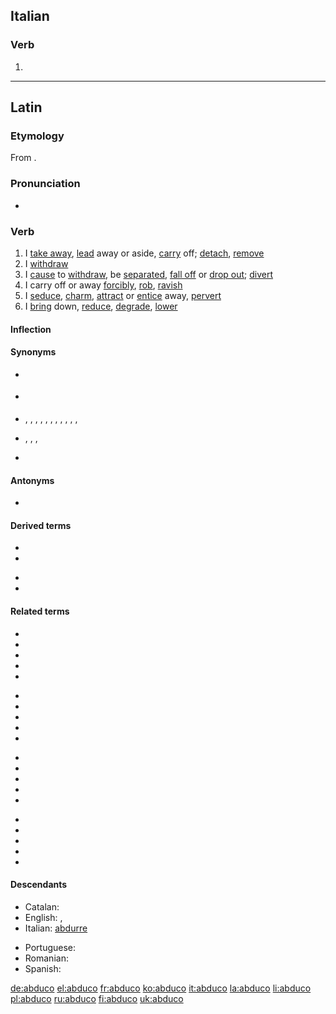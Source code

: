 ==Italian==

===Verb===
{{head|it|verb form}}

# {{inflection of|abdurre||1|s|pres|indc|lang=it}}

----

==Latin==

===Etymology===
From {{affix|la|ab|gloss1=from, away from|dūcō|gloss2=I lead}}.

===Pronunciation===
* {{a|Classical}} {{IPA|/abˈduː.koː/|lang=la}}

===Verb===
{{la-verb|abdūcō|abdūcere|abdūxī|abductum|conj=3}}

# I [[take away]], [[lead]] away or aside, [[carry]] off; [[detach]], [[remove]]
# I [[withdraw]]
# I [[cause]] to [[withdraw]], be [[separated]], [[fall off]] or [[drop out]]; [[divert]]
# I carry off or away [[forcibly]], [[rob]], [[ravish]]
# I [[seduce]], [[charm]], [[attract]] or [[entice]] away, [[pervert]]
# I [[bring]] down, [[reduce]], [[degrade]], [[lower]]

====Inflection====
{{la-conj-irreg|duco|ab}}

====Synonyms====
* {{sense|cause to withdraw}} {{l|la|reduco|redūcō}}
* {{sense|reduce}} {{l|la|attenuo|attenuō}}
* {{sense|remove}} {{l|la|abdo|abdō}}, {{l|la|amando|āmandō}}, {{l|la|amolior|āmōlior}}, {{l|la|amoveo|āmoveō}}, {{l|la|aspello|aspellō}}, {{l|la|aufero|auferō}}, {{l|la|demoveo|dēmoveō}}, {{l|la|detraho|dētrahō}}, {{l|la|eximo|eximō}}, {{l|la|relego|relēgō}}, {{l|la|removeo|removeō}}, {{l|la|submoveo|submoveō}}
* {{sense|seduce, charm}} {{l|la|allicefacio|allicefaciō}}, {{l|la|corrumpo|corrumpō}}, {{l|la|pellicio|pelliciō}}, {{l|la|seduco|sēdūcō}}
* {{sense|withdraw}} {{l|la|recedo|recēdō}}

====Antonyms====
* {{sense|remove}} {{l|la|addo|addō}}

====Derived terms====
{{der-top}}
* {{l|la|abducens|abdūcēns}}
* {{l|la|abductio|abductiō}}
{{der-mid}}
* {{l|la|abductor}}
* {{l|la|abductus}}
{{der-bottom}}

====Related terms====
{{rel-top4}}
* {{l|la|adduco|addūcō}}
* {{l|la|circumduco|circumdūcō}}
* {{l|la|conduco|condūcō}}
* {{l|la|deduco|dēdūcō}}
* {{l|la|diduco|dīdūcō}}
{{rel-mid4}}
* {{l|la|duco|dūcō}}
* {{l|la|educo|ēdūcō}}
* {{l|la|induco|indūcō}}
* {{l|la|introduco|intrōdūcō}}
* {{l|la|obduco|obdūcō}}
{{rel-mid4}}
* {{l|la|perduco|perdūcō}}
* {{l|la|praeduco|praedūcō}}
* {{l|la|praeterduco|praeterdūcō}}
* {{l|la|produco|prōdūcō}}
* {{l|la|reduco|redūcō}}
{{rel-mid4}}
* {{l|la|seduco|sēdūcō}}
* {{l|la|subduco|subdūcō}}
* {{l|la|subterduco|subterdūcō}}
* {{l|la|superduco|superdūcō}}
* {{l|la|traduco|trādūcō}}
{{rel-bottom}}

====Descendants====
{{top2}}
* Catalan: {{l|ca|abduir}}
* English: {{l|en|abduce}}, {{l|en|abduct}}
* Italian: [[abdurre]]
{{mid2}}
* Portuguese: {{l|pt|abduzir}}
* Romanian: {{l|ro|abduce}}
* Spanish: {{l|es|abducir}}
{{bottom}}

[[de:abduco]]
[[el:abduco]]
[[fr:abduco]]
[[ko:abduco]]
[[it:abduco]]
[[la:abduco]]
[[li:abduco]]
[[pl:abduco]]
[[ru:abduco]]
[[fi:abduco]]
[[uk:abduco]]